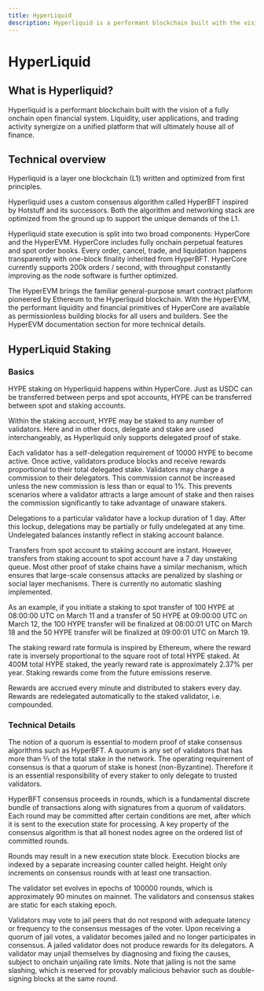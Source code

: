 ```yaml
---
title: HyperLiquid
description: Hyperliquid is a performant blockchain built with the vision of a fully onchain open financial system. Liquidity, user applications, and trading activity synergize on a unified platform that will ultimately house all of finance. 
---
```


# HyperLiquid

## What is Hyperliquid?

Hyperliquid is a performant blockchain built with the vision of a fully onchain open financial system. Liquidity, user applications, and trading activity synergize on a unified platform that will ultimately house all of finance. 

## Technical overview

Hyperliquid is a layer one blockchain (L1) written and optimized from first principles. 

Hyperliquid uses a custom consensus algorithm called HyperBFT inspired by Hotstuff and its successors. Both the algorithm and networking stack are optimized from the ground up to support the unique demands of the L1. 

Hyperliquid state execution is split into two broad components: HyperCore and the HyperEVM. HyperCore includes fully onchain perpetual features and spot order books. Every order, cancel, trade, and liquidation happens transparently with one-block finality inherited from HyperBFT. HyperCore currently supports 200k orders / second, with throughput constantly improving as the node software is further optimized.

The HyperEVM brings the familiar general-purpose smart contract platform pioneered by Ethereum to the Hyperliquid blockchain. With the HyperEVM, the performant liquidity and financial primitives of HyperCore are available as permissionless building blocks for all users and builders. See the HyperEVM documentation section for more technical details.

## HyperLiquid Staking

### Basics

HYPE staking on Hyperliquid happens within HyperCore. Just as USDC can be transferred between perps and spot accounts, HYPE can be transferred between spot and staking accounts. 

Within the staking account, HYPE may be staked to any number of validators. Here and in other docs, delegate and stake are used interchangeably, as Hyperliquid only supports delegated proof of stake. 

Each validator has a self-delegation requirement of 10000 HYPE to become active. Once active, validators produce blocks and receive rewards proportional to their total delegated stake. Validators may charge a commission to their delegators. This commission cannot be increased unless the new commission is less than or equal to 1%. This prevents scenarios where a validator attracts a large amount of stake and then raises the commission significantly to take advantage of unaware stakers.

Delegations to a particular validator have a lockup duration of 1 day. After this lockup, delegations may be partially or fully undelegated at any time. Undelegated balances instantly reflect in staking account balance. 

Transfers from spot account to staking account are instant. However, transfers from staking account to spot account have a 7 day unstaking queue. Most other proof of stake chains have a similar mechanism, which ensures that large-scale consensus attacks are penalized by slashing or social layer mechanisms. There is currently no automatic slashing implemented. 

As an example, if you initiate a staking to spot transfer of 100 HYPE at 08:00:00 UTC on March 11 and a transfer of 50 HYPE at 09:00:00 UTC on March 12, the 100 HYPE transfer will be finalized at 08:00:01 UTC on March 18 and the 50 HYPE transfer will be finalized at 09:00:01 UTC on March 19. 

The staking reward rate formula is inspired by Ethereum, where the reward rate is inversely proportional to the square root of total HYPE staked. At 400M total HYPE staked, the yearly reward rate is approximately 2.37% per year. Staking rewards come from the future emissions reserve.

Rewards are accrued every minute and distributed to stakers every day. Rewards are redelegated automatically to the staked validator, i.e. compounded.

### Technical Details

The notion of a quorum is essential to modern proof of stake consensus algorithms such as HyperBFT. A quorum is any set of validators that has more than ⅔ of the total stake in the network. The operating requirement of consensus is that a quorum of stake is honest (non-Byzantine). Therefore it is an essential responsibility of every staker to only delegate to trusted validators. 

HyperBFT consensus proceeds in rounds, which is a fundamental discrete bundle of transactions along with signatures from a quorum of validators. Each round may be committed after certain conditions are met, after which it is sent to the execution state for processing. A key property of the consensus algorithm is that all honest nodes agree on the ordered list of committed rounds.

Rounds may result in a new execution state block. Execution blocks are indexed by a separate increasing counter called height. Height only increments on consensus rounds with at least one transaction.

The validator set evolves in epochs of 100000 rounds, which is approximately 90 minutes on mainnet. The validators and consensus stakes are static for each staking epoch.

Validators may vote to jail peers that do not respond with adequate latency or frequency to the consensus messages of the voter. Upon receiving a quorum of jail votes, a validator becomes jailed and no longer participates in consensus. A jailed validator does not produce rewards for its delegators. A validator may unjail themselves by diagnosing and fixing the causes, subject to onchain unjailing rate limits. Note that jailing is not the same slashing, which is reserved for provably malicious behavior such as double-signing blocks at the same round. 